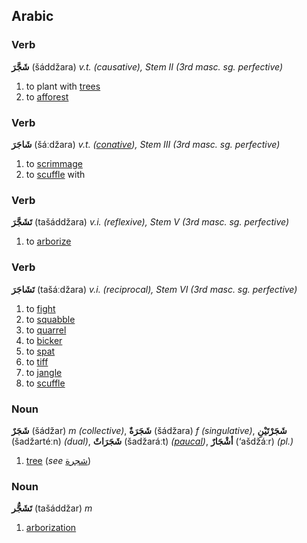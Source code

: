 ==Arabic==
===Verb===
'''شَجَّرَ''' (šáddžara) ''v.t. (causative), Stem II (3rd masc. sg. perfective)''

# to plant with [[trees]]
# to [[afforest]]

===Verb===
'''شَاجَرَ''' (šáːdžara) ''v.t. ([[conative]]), Stem III (3rd masc. sg. perfective)''

# to [[scrimmage]]
# to [[scuffle]] with

===Verb===
'''تَشَجَّرَ''' (tašáddžara) ''v.i. (reflexive), Stem V (3rd masc. sg. perfective)''

# to [[arborize]]

===Verb===
'''تَشَاجَرَ''' (tašáːdžara) ''v.i. (reciprocal), Stem VI (3rd masc. sg. perfective)''

# to [[fight]]
# to [[squabble]]
# to [[quarrel]]
# to [[bicker]]
# to [[spat]]
# to [[tiff]]
# to [[jangle]]
# to [[scuffle]]

===Noun===
'''شَجَرٌ''' (šádžar) ''m (collective)'', '''شَجَرَةٌ''' (šádžara) ''f (singulative)'', '''شَجَرْتَيْنِ''' (šadžartéːn) ''(dual)'', '''شَجَرَاتٌ''' (šadžaráːt) ''([[paucal]])'', '''أشْجَارٌ''' (‘ašdžáːr) ''(pl.)''

# [[tree]] (''see'' [[شجرة]])

===Noun===
'''تَشَجُّر''' (tašáddžar) ''m''

# [[arborization]]